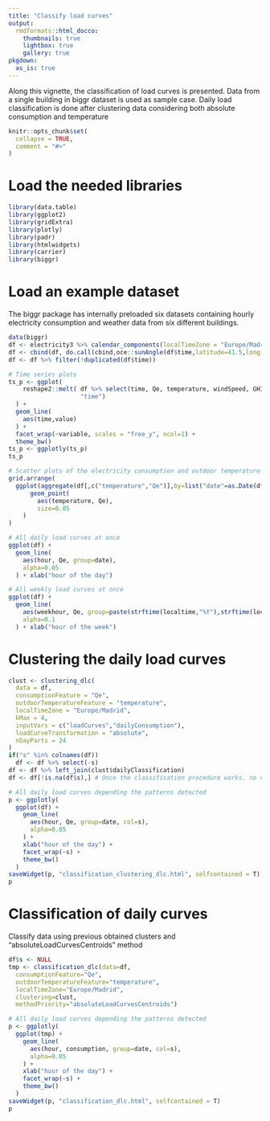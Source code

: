 ```yaml
---
title: "Classify load curves"
output:
  rmdformats::html_docco:
    thumbnails: true
    lightbox: true
    gallery: true
pkgdown:
  as_is: true  
---
```


Along this vignette, the classification of load curves  is presented. Data from a single
building in biggr dataset is used as sample case. Daily load classification is done
after clustering data considering both absolute consumption and temperature

```r
knitr::opts_chunk$set(
  collapse = TRUE,
  comment = "#>"
)
```

# Load the needed libraries

```r
library(data.table)
library(ggplot2)
library(gridExtra)
library(plotly)
library(padr)
library(htmlwidgets)
library(carrier)
library(biggr)
```

# Load an example dataset

The biggr package has internally preloaded six datasets containing hourly electricity consumption and weather data from six different buildings.

```r
data(biggr)
df <- electricity3 %>% calendar_components(localTimeZone = "Europe/Madrid")
df <- cbind(df, do.call(cbind,oce::sunAngle(df$time,latitude=41.5,longitude=1))[,c("azimuth","altitude")])
df <- df %>% filter(!duplicated(df$time))
```

```r
# Time series plots
ts_p <- ggplot(
    reshape2::melt( df %>% select(time, Qe, temperature, windSpeed, GHI) %>% pad(), 
                    "time")
  ) + 
  geom_line(
    aes(time,value)
  ) + 
  facet_wrap(~variable, scales = "free_y", ncol=1) +
  theme_bw()
ts_p <- ggplotly(ts_p)
ts_p
```

```r
# Scatter plots of the electricity consumption and outdoor temperature
grid.arrange(
  ggplot(aggregate(df[,c("temperature","Qe")],by=list("date"=as.Date(df$localtime)),FUN=mean)) + 
      geom_point(
        aes(temperature, Qe),
        size=0.05
    )
)
```

```r
# All daily load curves at once
ggplot(df) + 
  geom_line(
    aes(hour, Qe, group=date),
    alpha=0.05
  ) + xlab("hour of the day")
```

```r
# All weekly load curves at once
ggplot(df) + 
  geom_line(
    aes(weekhour, Qe, group=paste(strftime(localtime,"%Y"),strftime(localtime,"%U"))),
    alpha=0.1
  ) + xlab("hour of the week")
```

# Clustering the daily load curves

```r
clust <- clustering_dlc(
  data = df,
  consumptionFeature = "Qe", 
  outdoorTemperatureFeature = "temperature", 
  localTimeZone = "Europe/Madrid", 
  kMax = 4, 
  inputVars = c("loadCurves","dailyConsumption"),
  loadCurveTransformation = "absolute",
  nDayParts = 24
)
if("s" %in% colnames(df))
  df <- df %>% select(-s) 
df <- df %>% left_join(clust$dailyClassification)
df <- df[!is.na(df$s),] # Once the classification procedure works, no need for this.
```

```r
# All daily load curves depending the patterns detected
p <- ggplotly(
  ggplot(df) + 
    geom_line(
      aes(hour, Qe, group=date, col=s),
      alpha=0.05
    ) + 
    xlab("hour of the day") + 
    facet_wrap(~s) +
    theme_bw()
  )
saveWidget(p, "classification_clustering_dlc.html", selfcontained = T)
p
```

# Classification of daily curves

Classify data using previous obtained clusters and "absoluteLoadCurvesCentroids" method

```r
df$s <- NULL
tmp <- classification_dlc(data=df,
  consumptionFeature="Qe",
  outdoorTemperatureFeature="temperature",
  localTimeZone="Europe/Madrid",
  clustering=clust,
  methodPriority="absoluteLoadCurvesCentroids")
```  

```r
# All daily load curves depending the patterns detected
p <- ggplotly(
  ggplot(tmp) + 
    geom_line(
      aes(hour, consumption, group=date, col=s),
      alpha=0.05
    ) + 
    xlab("hour of the day") + 
    facet_wrap(~s) +
    theme_bw()
  )
saveWidget(p, "classification_dlc.html", selfcontained = T)
p
```
